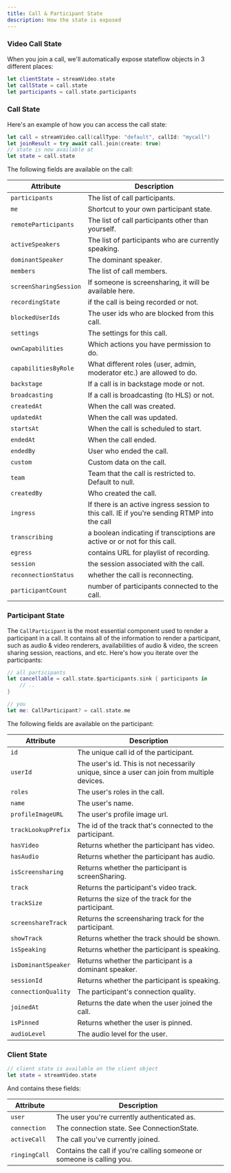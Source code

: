 ```yaml
---
title: Call & Participant State
description: How the state is exposed
---
```


### Video Call State

When you join a call, we'll automatically expose stateflow objects in 3 different places:

```swift
let clientState = streamVideo.state
let callState = call.state
let participants = call.state.participants
```

### Call State

Here's an example of how you can access the call state:

```swift
let call = streamVideo.call(callType: "default", callId: "mycall")
let joinResult = try await call.join(create: true)
// state is now available at
let state = call.state
```

The following fields are available on the call:

| Attribute | Description|
| --------- | ---------- |
| `participants` | The list of call participants. |
| `me` | Shortcut to your own participant state. |
| `remoteParticipants` | The list of call participants other than yourself. |
| `activeSpeakers` | The list of participants who are currently speaking. |
| `dominantSpeaker` | The dominant speaker. |
| `members` | The list of call members. |
| `screenSharingSession` | If someone is screensharing, it will be available here. |
| `recordingState` | if the call is being recorded or not. |
| `blockedUserIds` | The user ids who are blocked from this call. |
| `settings` | The settings for this call. |
| `ownCapabilities` | Which actions you have permission to do. |
| `capabilitiesByRole` | What different roles (user, admin, moderator etc.) are allowed to do. |
| `backstage` | If a call is in backstage mode or not. |
| `broadcasting` | If a call is broadcasting (to HLS) or not. |
| `createdAt` | When the call was created. |
| `updatedAt` | When the call was updated. |
| `startsAt` | When the call is scheduled to start. |
| `endedAt` | When the call ended. |
| `endedBy` | User who ended the call. |
| `custom` | Custom data on the call. |
| `team` | Team that the call is restricted to. Default to null. |
| `createdBy` | Who created the call. |
| `ingress` | If there is an active ingress session to this call. IE if you're sending RTMP into the call |
| `transcribing` | a boolean indicating if transciptions are active or or not for this call. |
| `egress` | contains URL for playlist of recording. |
| `session` | the session associated with the call. |
| `reconnectionStatus` | whether the call is reconnecting. |
| `participantCount` | number of participants connected to the call. |

### Participant State

The `CallParticipant` is the most essential component used to render a participant in a call. It contains all of the information to render a participant, such as audio & video renderers, availabilities of audio & video, the screen sharing session, reactions, and etc. Here's how you iterate over the participants:

```swift
// all participants
let cancellable = call.state.$participants.sink { participants in
    // ..
}

// you
let me: CallParticipant? = call.state.me
```

The following fields are available on the participant:

| Attribute | Description|
| --------- | ---------- |
| `id` | The unique call id of the participant. |
| `userId` | The user's id. This is not necessarily unique, since a user can join from multiple devices. |
| `roles` | The user's roles in the call. |
| `name` | The user's name. |
| `profileImageURL`| The user's profile image url. |
| `trackLookupPrefix` | The id of the track that's connected to the participant. |
| `hasVideo` | Returns whether the participant has video. |
| `hasAudio` | Returns whether the participant has audio. |
| `isScreensharing` | Returns whether the participant is screenSharing. |
| `track` | Returns the participant's video track. |
| `trackSize` | Returns the size of the track for the participant. |
| `screenshareTrack` | Returns the screensharing track for the participant. |
| `showTrack` | Returns whether the track should be shown. |
| `isSpeaking` | Returns whether the participant is speaking. |
| `isDominantSpeaker` | Returns whether the participant is a dominant speaker. |
| `sessionId` | Returns whether the participant is speaking. |
| `connectionQuality` | The participant's connection quality. |
| `joinedAt` | Returns the date when the user joined the call. |
| `isPinned` | Returns whether the user is pinned. |
| `audioLevel` | The audio level for the user. |

### Client State

```swift
// client state is available on the client object
let state = streamVideo.state
```

And contains these fields:

| Attribute | Description|
| --------- | ---------- |
| `user` | The user you're currently authenticated as. |
| `connection` | The connection state. See ConnectionState. |
| `activeCall` | The call you've currently joined. |
| `ringingCall` | Contains the call if you're calling someone or someone is calling you. |